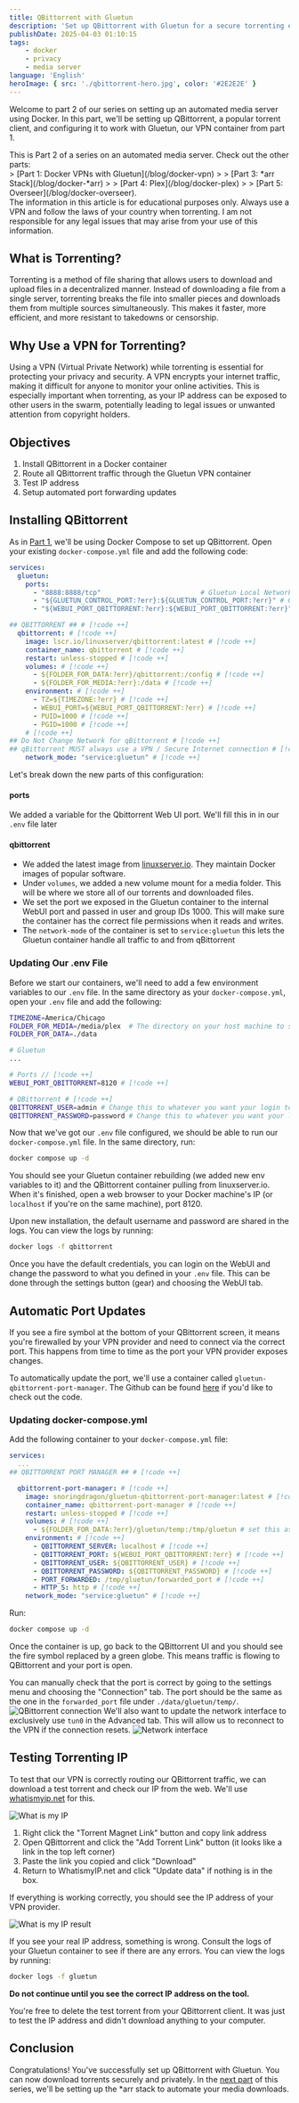 ```yaml
---
title: QBittorrent with Gluetun
description: 'Set up QBittorrent with Gluetun for a secure torrenting experience.'
publishDate: 2025-04-03 01:10:15
tags: 
    - docker
    - privacy
    - media server
language: 'English'
heroImage: { src: './qbittorrent-hero.jpg', color: '#2E2E2E' }
---
```



Welcome to part 2 of our series on setting up an automated media server using Docker. In this part, we'll be setting up QBittorrent, a popular torrent client, and configuring it to work with Gluetun, our VPN container from part 1.
<Aside>This is Part 2 of a series on an automated media server. Check out the other parts: </Aside>
> [Part 1: Docker VPNs with Gluetun](/blog/docker-vpn)
>
> [Part 3: *arr Stack](/blog/docker-*arr)
>
> [Part 4: Plex](/blog/docker-plex)
>
> [Part 5: Overseer](/blog/docker-overseer).

<Aside type='caution' title='Warning'>
  The information in this article is for educational purposes only. Always use a VPN and follow the laws of your country when torrenting. I am not responsible for any legal issues that may arise from your use of this information.
</Aside>

## What is Torrenting?
Torrenting is a method of file sharing that allows users to download and upload files in a decentralized manner. Instead of downloading a file from a single server, torrenting breaks the file into smaller pieces and downloads them from multiple sources simultaneously. This makes it faster, more efficient, and more resistant to takedowns or censorship.

## Why Use a VPN for Torrenting?
Using a VPN (Virtual Private Network) while torrenting is essential for protecting your privacy and security. A VPN encrypts your internet traffic, making it difficult for anyone to monitor your online activities. This is especially important when torrenting, as your IP address can be exposed to other users in the swarm, potentially leading to legal issues or unwanted attention from copyright holders.

## Objectives
1. Install QBittorrent in a Docker container
2. Route all QBittorrent traffic through the Gluetun VPN container
3. Test IP address
4. Setup automated port forwarding updates

## Installing QBittorrent
As in [Part 1](/blog/docker-vpn), we'll be using Docker Compose to set up QBittorrent. Open your existing `docker-compose.yml` file and add the following code:

```yaml
services:
  gluetun:
    ports:
      - "8888:8888/tcp"                         # Gluetun Local Network HTTP proxy
      - "${GLUETUN_CONTROL_PORT:?err}:${GLUETUN_CONTROL_PORT:?err}" # Gluetun Status Port
      - "${WEBUI_PORT_QBITTORRENT:?err}:${WEBUI_PORT_QBITTORRENT:?err}" # WebUI Portal: qBittorrent # [!code ++]

## QBITTORRENT ## # [!code ++]
  qbittorrent: # [!code ++]
    image: lscr.io/linuxserver/qbittorrent:latest # [!code ++]
    container_name: qbittorrent # [!code ++]
    restart: unless-stopped # [!code ++]
    volumes: # [!code ++]
      - ${FOLDER_FOR_DATA:?err}/qbittorrent:/config # [!code ++]
      - ${FOLDER_FOR_MEDIA:?err}:/data # [!code ++]
    environment: # [!code ++]
      - TZ=${TIMEZONE:?err} # [!code ++]
      - WEBUI_PORT=${WEBUI_PORT_QBITTORRENT:?err} # [!code ++]
      - PUID=1000 # [!code ++]
      - PGID=1000 # [!code ++]
    # [!code ++]
## Do Not Change Network for qBittorrent # [!code ++]
## qBittorrent MUST always use a VPN / Secure Internet connection # [!code ++]
    network_mode: "service:gluetun" # [!code ++]
```
Let's break down the new parts of this configuration:

#### ports

We added a variable for the Qbittorrent Web UI port. We'll fill this in in our `.env` file later

#### qbittorrent

* We added the latest image from [linuxserver.io](https://lscr.https://docs.linuxserver.io/images/docker-qbittorrent/). They maintain Docker images of popular software.
* Under `volumes`, we added a new volume mount for a media folder. This will be where we store all of our torrents and downloaded files.
* We set the port we exposed in the Gluetun container to the internal WebUI port and passed in user and group IDs 1000. This will make sure the container has the correct file permissions when it reads and writes.
* The `network-mode` of the container is set to `service:gluetun` this lets the Gluetun container handle all traffic to and from qBittorrent

### Updating Our .env File

Before we start our containers, we'll need to add a few environment variables to our `.env` file. In the same directory as your `docker-compose.yml`, open your `.env` file and add the following:

```bash
TIMEZONE=America/Chicago
FOLDER_FOR_MEDIA=/media/plex  # The directory on your host machine to store torrents and media # [!code ++]
FOLDER_FOR_DATA=./data

# Gluetun
...

# Ports // [!code ++]
WEBUI_PORT_QBITTORRENT=8120 # [!code ++]

# QBittorrent # [!code ++]
QBITTORRENT_USER=admin # Change this to whatever you want your login to be # [!code ++]
QBITTORRENT_PASSWORD=password # Change this to whatever you want your login to be # [!code ++]
```

Now that we've got our `.env` file configured, we should be able to run our `docker-compose.yml` file. In the same directory, run:

```bash
docker compose up -d
```

You should see your Gluetun container rebuilding (we added new env variables to it) and the QBittorrent container pulling from linuxserver.io. When it's finished, open a web browser to your Docker machine's IP (or `localhost` if you're on the same machine), port 8120.

Upon new installation, the default username and password are shared in the logs. You can view the logs by running:

```bash
docker logs -f qbittorrent
```

Once you have the default credentials, you can login on the WebUI and change the password to what you defined in your `.env` file. This can be done through the settings button (gear) and choosing the WebUI tab.

## Automatic Port Updates
If you see a fire symbol at the bottom of your QBittorrent screen, it means you're firewalled by your VPN provider and need to connect via the correct port. This happens from time to time as the port your VPN provider exposes changes.

To automatically update the port, we'll use a container called `gluetun-qbittorrent-port-manager`. The Github can be found [here](https://github.com/SnoringDragon/gluetun-qbittorrent-port-manager) if you'd like to check out the code.

### Updating docker-compose.yml
Add the following container to your `docker-compose.yml` file:
```yaml
services:
  ...
## QBITTORRENT PORT MANAGER ## # [!code ++]

  qbittorrent-port-manager: # [!code ++]
    image: snoringdragon/gluetun-qbittorrent-port-manager:latest # [!code ++]
    container_name: qbittorrent-port-manager # [!code ++]
    restart: unless-stopped # [!code ++]
    volumes: # [!code ++]
      - ${FOLDER_FOR_DATA:?err}/gluetun/temp:/tmp/gluetun # set this as the same you used for tmp on the gluetun container # [!code ++]
    environment: # [!code ++]
      - QBITTORRENT_SERVER: localhost # [!code ++]
      - QBITTORRENT_PORT: ${WEBUI_PORT_QBITTORRENT:?err} # [!code ++]
      - QBITTORRENT_USER: ${QBITTORRENT_USER} # [!code ++]
      - QBITTORRENT_PASSWORD: ${QBITTORRENT_PASSWORD} # [!code ++]
      - PORT_FORWARDED: /tmp/gluetun/forwarded_port # [!code ++]
      - HTTP_S: http # [!code ++]
    network_mode: "service:gluetun" # [!code ++]
```

Run:
```bash
docker compose up -d
```
Once the container is up, go back to the QBittorrent UI and you should see the fire symbol replaced by a green globe. This means traffic is flowing to QBittorrent and your port is open.

You can manually check that the port is correct by going to the settings menu and choosing the "Connection" tab. The port should be the same as the one in the `forwarded_port` file under `./data/gluetun/temp/`.
<Image src={qbittorrentconnection} alt="QBittorrent connection" />
We'll also want to update the network interface to exclusively use `tun0` in the Advanced tab. This will allow us to reconnect to the VPN if the connection resets.
<Image src={networkinterface} alt="Network interface" />

## Testing Torrenting IP

To test that our VPN is correctly routing our QBittorrent traffic, we can download a test torrent and check our IP from the web. We'll use [whatismyip.net](https://www.whatismyip.net/tools/torrent-ip-checker/index.php) for this.

<Image src={whatismyip} alt="What is my IP" />

1. Right click the "Torrent Magnet Link" button and copy link address
2. Open QBittorrent and click the "Add Torrent Link" button (it looks like a link in the top left corner)
3. Paste the link you copied and click "Download"
4. Return to WhatismyIP.net and click "Update data" if nothing is in the box.

If everything is working correctly, you should see the IP address of your VPN provider.

<Image src={whatismyipresult} alt="What is my IP result" />

If you see your real IP address, something is wrong. Consult the logs of your Gluetun container to see if there are any errors. You can view the logs by running:

```bash
docker logs -f gluetun
```
**Do not continue until you see the correct IP address on the tool.**

You're free to delete the test torrent from your QBittorrent client. It was just to test the IP address and didn't download anything to your computer.

## Conclusion
Congratulations! You've successfully set up QBittorrent with Gluetun. You can now download torrents securely and privately. In the [next part](/blog/docker-arr) of this series, we'll be setting up the *arr stack to automate your media downloads.
